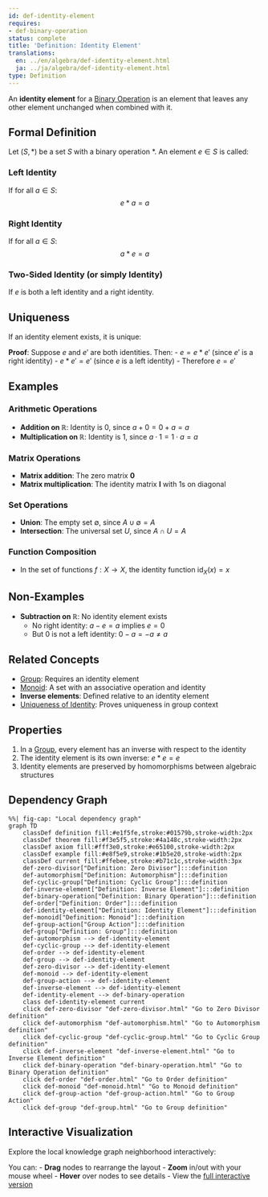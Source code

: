 ```yaml
---
id: def-identity-element
requires:
- def-binary-operation
status: complete
title: 'Definition: Identity Element'
translations:
  en: ../en/algebra/def-identity-element.html
  ja: ../ja/algebra/def-identity-element.html
type: Definition
---
```


An **identity element** for a [Binary Operation](def-binary-operation.qmd) is an element that leaves any other element unchanged when combined with it.

## Formal Definition

Let $(S, *)$ be a set $S$ with a binary operation $*$. An element $e \in S$ is called:

### Left Identity
If for all $a \in S$:
$$e * a = a$$

### Right Identity
If for all $a \in S$:
$$a * e = a$$

### Two-Sided Identity (or simply Identity)
If $e$ is both a left identity and a right identity.

## Uniqueness

If an identity element exists, it is unique:

**Proof**: Suppose $e$ and $e'$ are both identities. Then:
- $e = e * e'$ (since $e'$ is a right identity)
- $e * e' = e'$ (since $e$ is a left identity)
- Therefore $e = e'$

## Examples

### Arithmetic Operations
- **Addition on $\mathbb{R}$**: Identity is 0, since $a + 0 = 0 + a = a$
- **Multiplication on $\mathbb{R}$**: Identity is 1, since $a \cdot 1 = 1 \cdot a = a$

### Matrix Operations
- **Matrix addition**: The zero matrix $\mathbf{0}$
- **Matrix multiplication**: The identity matrix $\mathbf{I}$ with 1s on diagonal

### Set Operations
- **Union**: The empty set $\emptyset$, since $A \cup \emptyset = A$
- **Intersection**: The universal set $U$, since $A \cap U = A$

### Function Composition
- In the set of functions $f: X \to X$, the identity function $\text{id}_X(x) = x$

## Non-Examples

- **Subtraction on $\mathbb{R}$**: No identity element exists
  - No right identity: $a - e = a$ implies $e = 0$
  - But 0 is not a left identity: $0 - a = -a \neq a$

## Related Concepts

- [Group](def-group.qmd): Requires an identity element
- [Monoid](def-monoid.qmd): A set with an associative operation and identity
- **Inverse elements**: Defined relative to an identity element
- [Uniqueness of Identity](thm-unique-identity.qmd): Proves uniqueness in group context

## Properties

1. In a [Group](def-group.qmd), every element has an inverse with respect to the identity
2. The identity element is its own inverse: $e * e = e$
3. Identity elements are preserved by homomorphisms between algebraic structures

## Dependency Graph

```mermaid
%%| fig-cap: "Local dependency graph"
graph TD
    classDef definition fill:#e1f5fe,stroke:#01579b,stroke-width:2px
    classDef theorem fill:#f3e5f5,stroke:#4a148c,stroke-width:2px
    classDef axiom fill:#fff3e0,stroke:#e65100,stroke-width:2px
    classDef example fill:#e8f5e9,stroke:#1b5e20,stroke-width:2px
    classDef current fill:#ffebee,stroke:#b71c1c,stroke-width:3px
    def-zero-divisor["Definition: Zero Divisor"]:::definition
    def-automorphism["Definition: Automorphism"]:::definition
    def-cyclic-group["Definition: Cyclic Group"]:::definition
    def-inverse-element["Definition: Inverse Element"]:::definition
    def-binary-operation["Definition: Binary Operation"]:::definition
    def-order["Definition: Order"]:::definition
    def-identity-element["Definition: Identity Element"]:::definition
    def-monoid["Definition: Monoid"]:::definition
    def-group-action["Group Action"]:::definition
    def-group["Definition: Group"]:::definition
    def-automorphism --> def-identity-element
    def-cyclic-group --> def-identity-element
    def-order --> def-identity-element
    def-group --> def-identity-element
    def-zero-divisor --> def-identity-element
    def-monoid --> def-identity-element
    def-group-action --> def-identity-element
    def-inverse-element --> def-identity-element
    def-identity-element --> def-binary-operation
    class def-identity-element current
    click def-zero-divisor "def-zero-divisor.html" "Go to Zero Divisor definition"
    click def-automorphism "def-automorphism.html" "Go to Automorphism definition"
    click def-cyclic-group "def-cyclic-group.html" "Go to Cyclic Group definition"
    click def-inverse-element "def-inverse-element.html" "Go to Inverse Element definition"
    click def-binary-operation "def-binary-operation.html" "Go to Binary Operation definition"
    click def-order "def-order.html" "Go to Order definition"
    click def-monoid "def-monoid.html" "Go to Monoid definition"
    click def-group-action "def-group-action.html" "Go to Group Action"
    click def-group "def-group.html" "Go to Group definition"
```

## Interactive Visualization

Explore the local knowledge graph neighborhood interactively:

::: {.graph-viz data-id="def-identity-element" data-width="700" data-height="500"}
:::

You can:
- **Drag** nodes to rearrange the layout
- **Zoom** in/out with your mouse wheel
- **Hover** over nodes to see details
- View the [full interactive version](../../output/interactive/def-identity-element.html){target="_blank"}
